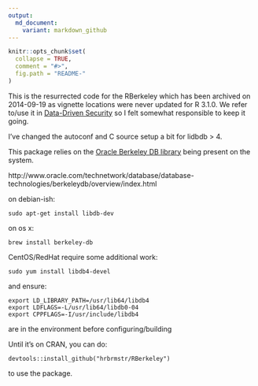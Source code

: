 ```yaml
---
output:
  md_document:
    variant: markdown_github
---
```


<!-- README.md is generated from README.Rmd. Please edit that file -->

```r
knitr::opts_chunk$set(
  collapse = TRUE,
  comment = "#>",
  fig.path = "README-"
)
```

This is the resurrected code for the RBerkeley which has been archived on 2014-09-19 as vignette locations were never updated for R 3.1.0. We refer to/use it in [Data-Driven Security](http://dds.ec/) so I felt somewhat responsible to keep it going.

I've changed the autoconf and C source setup a bit for lidbdb > 4.

This package relies on the [Oracle Berkeley DB library](http://www.oracle.com/technetwork/database/database-technologies/berkeleydb/overview/index.html) being present on the system.

http://www.oracle.com/technetwork/database/database-technologies/berkeleydb/overview/index.html

on debian-ish:

    sudo apt-get install libdb-dev

on os x:

    brew install berkeley-db

CentOS/RedHat require some additional work:

    sudo yum install libdb4-devel

and ensure:

    export LD_LIBRARY_PATH=/usr/lib64/libdb4
    export LDFLAGS=-L/usr/lib64/libdb0-04
    export CPPFLAGS=-I/usr/include/libdb4

are in the environment before configuring/building

Until it's on CRAN, you can do:

    devtools::install_github("hrbrmstr/RBerkeley") 
    
to use the package.
